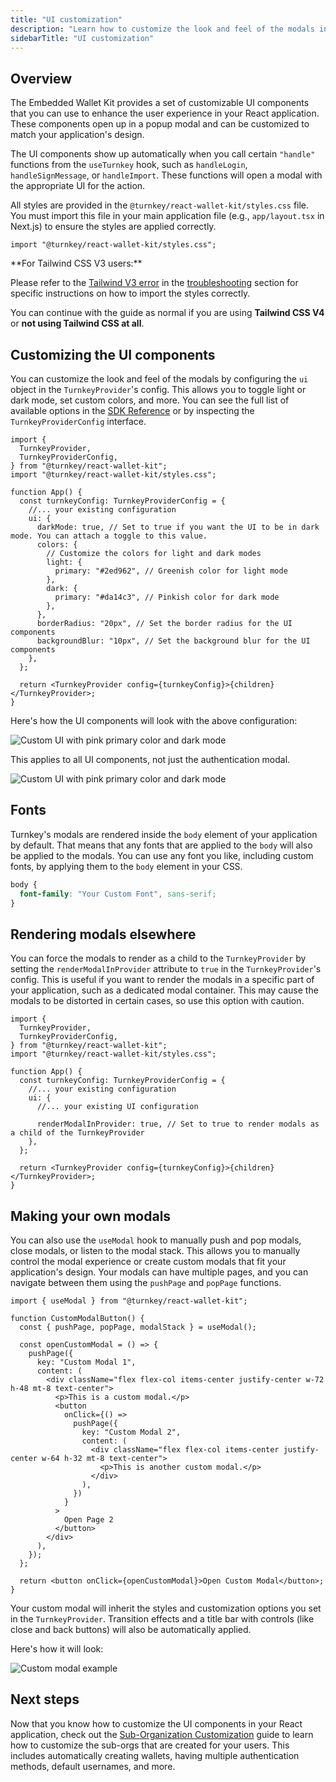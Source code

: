 ```yaml
---
title: "UI customization"
description: "Learn how to customize the look and feel of the modals in your React app using the provided UI components."
sidebarTitle: "UI customization"
---
```


## Overview

The Embedded Wallet Kit provides a set of customizable UI components that you can use to enhance the user experience in your React application. These components open up in a popup modal and can be customized to match your application's design.

The UI components show up automatically when you call certain `"handle"` functions from the `useTurnkey` hook, such as `handleLogin`, `handleSignMessage`, or `handleImport`. These functions will open a modal with the appropriate UI for the action.

All styles are provided in the `@turnkey/react-wallet-kit/styles.css` file. You must import this file in your main application file (e.g., `app/layout.tsx` in Next.js) to ensure the styles are applied correctly.

```tsx
import "@turnkey/react-wallet-kit/styles.css";
```

<Info>
  **For Tailwind CSS V3 users:**
    
  Please refer to the [Tailwind V3 error](./troubleshooting#6-%40layer-utilities-is-used-but-no-matching-%40tailwind-utilities-directive-is-present-tailwind-v3-error) in the [troubleshooting](./troubleshooting) section for specific instructions on how to import the styles correctly.

You can continue with the guide as normal if you are using **Tailwind CSS V4** or **not using Tailwind CSS at all**.

</Info>

## Customizing the UI components

You can customize the look and feel of the modals by configuring the `ui` object in the `TurnkeyProvider`'s config. This allows you to toggle light or dark mode, set custom colors, and more. You can see the full list of available options in the [SDK Reference](/sdks/react/sdk-reference) or by inspecting the `TurnkeyProviderConfig` interface.

```tsx
import {
  TurnkeyProvider,
  TurnkeyProviderConfig,
} from "@turnkey/react-wallet-kit";
import "@turnkey/react-wallet-kit/styles.css";

function App() {
  const turnkeyConfig: TurnkeyProviderConfig = {
    //... your existing configuration
    ui: {
      darkMode: true, // Set to true if you want the UI to be in dark mode. You can attach a toggle to this value.
      colors: {
        // Customize the colors for light and dark modes
        light: {
          primary: "#2ed962", // Greenish color for light mode
        },
        dark: {
          primary: "#da14c3", // Pinkish color for dark mode
        },
      },
      borderRadius: "20px", // Set the border radius for the UI components
      backgroundBlur: "10px", // Set the background blur for the UI components
    },
  };

  return <TurnkeyProvider config={turnkeyConfig}>{children}</TurnkeyProvider>;
}
```

Here's how the UI components will look with the above configuration:

<img
  src="/images/sdks/img/react/auth-component-dark.png"
  alt="Custom UI with pink primary color and dark mode"
/>

This applies to all UI components, not just the authentication modal.

<img
  src="/images/sdks/img/react/sign-component-dark.png"
  alt="Custom UI with pink primary color and dark mode"
/>

## Fonts

Turnkey's modals are rendered inside the `body` element of your application by default. That means that any fonts that are applied to the `body` will also be applied to the modals. You can use any font you like, including custom fonts, by applying them to the `body` element in your CSS.

```css
body {
  font-family: "Your Custom Font", sans-serif;
}
```

## Rendering modals elsewhere

You can force the modals to render as a child to the `TurnkeyProvider` by setting the `renderModalInProvider` attribute to `true` in the `TurnkeyProvider`'s config. This is useful if you want to render the modals in a specific part of your application, such as a dedicated modal container. This may cause the modals to be distorted in certain cases, so use this option with caution.

```tsx
import {
  TurnkeyProvider,
  TurnkeyProviderConfig,
} from "@turnkey/react-wallet-kit";
import "@turnkey/react-wallet-kit/styles.css";

function App() {
  const turnkeyConfig: TurnkeyProviderConfig = {
    //... your existing configuration
    ui: {
      //... your existing UI configuration

      renderModalInProvider: true, // Set to true to render modals as a child of the TurnkeyProvider
    },
  };

  return <TurnkeyProvider config={turnkeyConfig}>{children}</TurnkeyProvider>;
}
```

## Making your own modals

You can also use the `useModal` hook to manually push and pop modals, close modals, or listen to the modal stack. This allows you to manually control the modal experience or create custom modals that fit your application's design. Your modals can have multiple pages, and you can navigate between them using the `pushPage` and `popPage` functions.

```tsx
import { useModal } from "@turnkey/react-wallet-kit";

function CustomModalButton() {
  const { pushPage, popPage, modalStack } = useModal();

  const openCustomModal = () => {
    pushPage({
      key: "Custom Modal 1",
      content: (
        <div className="flex flex-col items-center justify-center w-72 h-48 mt-8 text-center">
          <p>This is a custom modal.</p>
          <button
            onClick={() =>
              pushPage({
                key: "Custom Modal 2",
                content: (
                  <div className="flex flex-col items-center justify-center w-64 h-32 mt-8 text-center">
                    <p>This is another custom modal.</p>
                  </div>
                ),
              })
            }
          >
            Open Page 2
          </button>
        </div>
      ),
    });
  };

  return <button onClick={openCustomModal}>Open Custom Modal</button>;
}
```

Your custom modal will inherit the styles and customization options you set in the `TurnkeyProvider`. Transition effects and a title bar with controls (like close and back buttons) will also be automatically applied.

Here's how it will look:

<img src="/images/sdks/img/react/custom-modal.gif" alt="Custom modal example" />

## Next steps

Now that you know how to customize the UI components in your React application, check out the [Sub-Organization Customization](/sdks/react/sub-organization-customization) guide to learn how to customize the sub-orgs that are created for your users. This includes automatically creating wallets, having multiple authentication methods, default usernames, and more.
